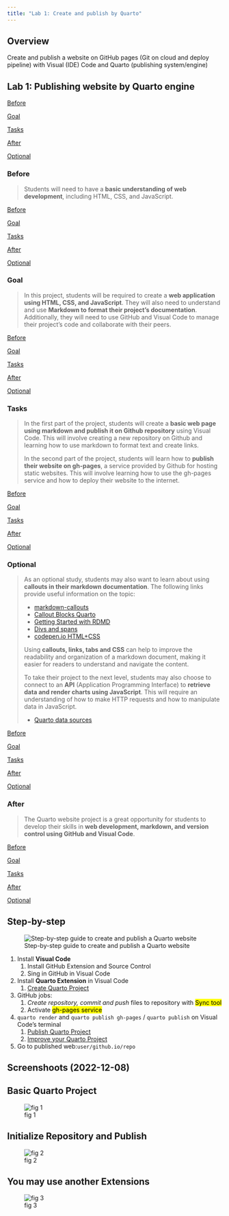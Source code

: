 ```yaml
---
title: "Lab 1: Create and publish by Quarto"
---
```


## Overview
Create and publish a website on GitHub pages (Git on cloud and deploy pipeline) with Visual (IDE) Code and Quarto (publishing system/engine)

::: {.callout-note icon=false  collapse="false"}
## Lab 1: Publishing website by Quarto engine

::: {.tab-nav}
[Before](#before){.tab-link}

[Goal](#goal){.tab-link}

[Tasks](#tasks){.tab-link}

[After](#after){.tab-link}

[Optional](#optional){.tab-link}
:::
::: {.tab-content #before}
### Before
>Students will need to have a **basic understanding of web development**, including HTML, CSS, and JavaScript.

::: {.tab-nav}
[Before](#before){.tab-link}

[Goal](#goal){.tab-link}

[Tasks](#tasks){.tab-link}

[After](#after){.tab-link}

[Optional](#optional){.tab-link}
:::
:::

::: {.tab-content #goal}
### Goal
>In this project, students will be required to create a **web application using HTML, CSS, and JavaScript**. They will also need to understand and use **Markdown to format their project's documentation**. Additionally, they will need to use GitHub and Visual Code to manage their project's code and collaborate with their peers.

::: {.tab-nav}
[Before](#before){.tab-link}

[Goal](#goal){.tab-link}

[Tasks](#tasks){.tab-link}

[After](#after){.tab-link}

[Optional](#optional){.tab-link}
:::
:::

::: {.tab-content #tasks}
### Tasks
>In the first part of the project, students will create a **basic web page using markdown and publish it on Github repository** using Visual Code. This will involve creating a new repository on Github and learning how to use markdown to format text and create links.
>
>In the second part of the project, students will learn how to **publish their website on gh-pages**, a service provided by Github for hosting static websites. This will involve learning how to use the gh-pages service and how to deploy their website to the internet.

::: {.tab-nav}
[Before](#before){.tab-link}

[Goal](#goal){.tab-link}

[Tasks](#tasks){.tab-link}

[After](#after){.tab-link}

[Optional](#optional){.tab-link}
:::
:::

::: {.tab-content #optional}
### Optional
>As an optional study, students may also want to learn about using **callouts in their markdown documentation**. The following links provide useful information on the topic:
>
>- [markdown-callouts](https://oprypin.github.io/markdown-callouts/)
>- [Callout Blocks Quarto](https://quarto.org/docs/authoring/callouts.html)
>- [Getting Started with RDMD](https://rdmd.readme.io/docs/getting-started)
>- [Divs and spans](https://quarto.org/docs/authoring/markdown-basics.html#divs-and-spans)
>- [codepen.io HTML+CSS](https://codepen.io/dongmikim/pen/VwLqyjQ)
>
>Using **callouts, links, tabs and CSS** can help to improve the readability and organization of a markdown document, making it easier for readers to understand and navigate the content.
>
>To take their project to the next level, students may also choose to connect to an **API** (Application Programming Interface) to **retrieve data and render charts using JavaScript**. This will require an understanding of how to make HTTP requests and how to manipulate data in JavaScript.
>
> - [Quarto data sources](/markup/markupquartoprogramming.qmd)

::: {.tab-nav}
[Before](#before){.tab-link}

[Goal](#goal){.tab-link}

[Tasks](#tasks){.tab-link}

[After](#after){.tab-link}

[Optional](#optional){.tab-link}
:::
:::

::: {.tab-content #after}
### After
>The Quarto website project is a great opportunity for students to develop their skills in **web development, markdown, and version control using GitHub and Visual Code**.

::: {.tab-nav}
[Before](#before){.tab-link}

[Goal](#goal){.tab-link}

[Tasks](#tasks){.tab-link}

[After](#after){.tab-link}

[Optional](#optional){.tab-link}
:::
:::

:::

## Step-by-step

![Step-by-step guide to create and publish a Quarto website](/images/about/quarto_website.png){#markdown-lab1}

1. Install **Visual Code**
    1. Install GitHub Extension and Source Control
    2. Sing in GitHub in Visual Code
2. Install **Quarto Extension** in Visual Code
    1. [Create Quarto Project](/markup/markupquartocreating.qmd)
3. GitHub jobs:
    1. *Create repository, commit and push* files to repository with <mark>Sync tool</mark>
    2. Activate <mark>gh-pages service</mark> 
4. `quarto render` and `quarto publish gh-pages` / `quarto publish` on Visual Code's terminal
    1. [Publish Quarto Project](/markup/markupquartopublishing.qmd)
    2. [Improve your Quarto Project](/markup/markupquarto.qmd)
5. Go to published web:`user/github.io/repo`

## Screenshoots (2022-12-08)

:::{.callout-note  collapse="false" }
## Basic Quarto Project

![fig 1](../images/markup/publish_quarto_gh-pages/publish_quarto_website_gh-pages%20(1).png)
:::

:::{.callout-note  collapse="false" }

## Initialize Repository and Publish

![fig 2](../images/markup/publish_quarto_gh-pages/publish_quarto_website_gh-pages%20(2).png)
:::
:::{.callout-note  collapse="false" }
## You may use another Extensions

![fig 3](../images/markup/publish_quarto_gh-pages/publish_quarto_website_gh-pages%20(3).png)
:::
